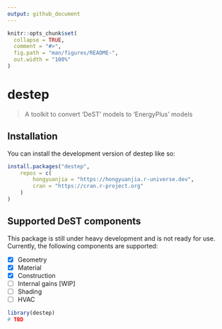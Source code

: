 ```yaml
---
output: github_document
---
```


<!-- README.md is generated from README.Rmd. Please edit that file -->

```r
knitr::opts_chunk$set(
  collapse = TRUE,
  comment = "#>",
  fig.path = "man/figures/README-",
  out.width = "100%"
)
```

# destep

<!-- badges: start -->
<!-- badges: end -->

> A toolkit to convert 'DeST' models to 'EnergyPlus' models

## Installation

You can install the development version of destep like so:

```r
install.packages("destep",
    repos = c(
        hongyuanjia = "https://hongyuanjia.r-universe.dev",
        cran = "https://cran.r-project.org"
    )
)
```

## Supported DeST components

This package is still under heavy development and is not ready for use. Currently, the following components are supported:

* [x] Geometry
* [x] Material
* [x] Construction
* [ ] Internal gains [WIP]
* [ ] Shading
* [ ] HVAC

```r
library(destep)
# TBD
```
